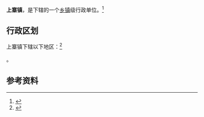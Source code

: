 {{中国乡级行政区|14/02/24/102/000}}

'''上寨镇'''，是{{PRC admin/fullname|14/02/24/102/000|3}}下辖的一个[[乡镇|乡镇]]级行政单位。<ref>{{PRC admin/ref sgc|{{PRC admin/parent|14/02/24/102/000}}}}</ref>

== 行政区划 ==

上寨镇下辖以下地区：<ref>{{PRC admin/ref sgc|14/02/24/102/000}}</ref>

{{PRC admin/children|14/02/24/102/000}}。

== 参考资料 ==

{{reflist}}

{{行政区划小作品}}
{{PRC admin/navcat|14/02/24/102/000}}